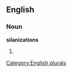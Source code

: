 
==English==

===Noun===
'''silanizations'''

# {{plural of|[[silanization]]}}

[[Category:English plurals]]